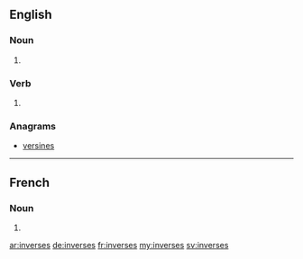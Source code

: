 ==English==

===Noun===
{{head|en|plural}}

# {{plural of|inverse|lang=en|nocat=1}}

===Verb===
{{head|en}}

# {{en-third-person singular of|inverse}}

===Anagrams===
* [[versines#English|versines]]

----

==French==

===Noun===
{{head|fr|plural}}

# {{plural of|inverse|lang=fr|nocat=1}}

[[ar:inverses]]
[[de:inverses]]
[[fr:inverses]]
[[my:inverses]]
[[sv:inverses]]